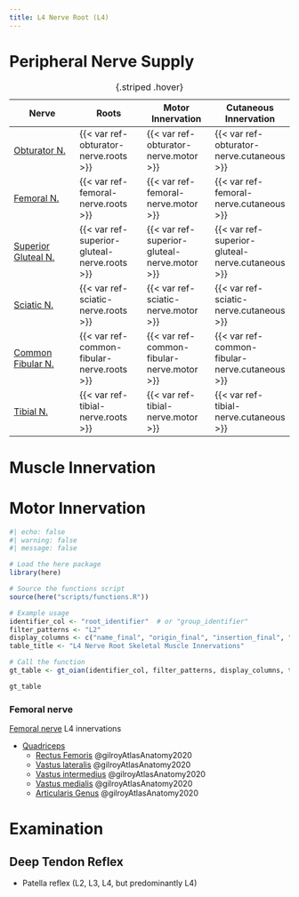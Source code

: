 ```yaml
---
title: L4 Nerve Root (L4)
---
```






# Peripheral Nerve Supply

| Nerve | Roots | Motor Innervation | Cutaneous Innervation |
|-|-|-|-|
| [Obturator N.]({{< var ref-obturator-nerve.path >}}) | {{< var ref-obturator-nerve.roots >}} | {{< var ref-obturator-nerve.motor >}} | {{< var ref-obturator-nerve.cutaneous >}} |
| [Femoral N.]({{< var ref-femoral-nerve.path >}}) | {{< var ref-femoral-nerve.roots >}} | {{< var ref-femoral-nerve.motor >}} | {{< var ref-femoral-nerve.cutaneous >}} |
| [Superior Gluteal N.]({{< var ref-superior-gluteal-nerve.path >}}) | {{< var ref-superior-gluteal-nerve.roots >}} | {{< var ref-superior-gluteal-nerve.motor >}} | {{< var ref-superior-gluteal-nerve.cutaneous >}} |
| [Sciatic N.]({{< var ref-sciatic-nerve.path >}}) | {{< var ref-sciatic-nerve.roots >}} | {{< var ref-sciatic-nerve.motor >}} | {{< var ref-sciatic-nerve.cutaneous >}} |
| [Common Fibular N.]({{< var ref-common-fibular-nerve.path >}}) | {{< var ref-common-fibular-nerve.roots >}} | {{< var ref-common-fibular-nerve.motor >}} | {{< var ref-common-fibular-nerve.cutaneous >}} |
| [Tibial N.]({{< var ref-tibial-nerve.path >}}) | {{< var ref-tibial-nerve.roots >}} | {{< var ref-tibial-nerve.motor >}} | {{< var ref-tibial-nerve.cutaneous >}} |
: {.striped .hover}


# Muscle Innervation

# Motor Innervation

```r
#| echo: false
#| warning: false
#| message: false

# Load the here package
library(here)

# Source the functions script
source(here("scripts/functions.R"))

# Example usage
identifier_col <- "root_identifier"  # or "group_identifier"
filter_patterns <- "L2"
display_columns <- c("name_final", "origin_final", "insertion_final", "innervation_final", "action_final")
table_title <- "L4 Nerve Root Skeletal Muscle Innervations"

# Call the function
gt_table <- gt_oian(identifier_col, filter_patterns, display_columns, table_title)

gt_table
```

<!--
| Muscle  | Origin | Insertion | Nerve | Action |
|------|--------|-------|----------|--------|
| [Gluteus Medius]({{< var ref-gluteus-medius.path >}}) | {{< var ref-gluteus-medius.origin >}} | {{< var ref-gluteus-medius.insertion >}} | {{< var ref-gluteus-medius.nerve >}} | {{< var ref-gluteus-medius.action >}} |
| [Gluteus Minimus]({{< var ref-gluteus-minimus.path >}}) | {{< var ref-gluteus-minimus.origin >}} | {{< var ref-gluteus-minimus.insertion >}} | {{< var ref-gluteus-minimus.nerve >}} | {{< var ref-gluteus-minimus.action >}} |
| [Tensor Fascia Latae]({{< var ref-tensor-fascia-latae.path >}}) | {{< var ref-tensor-fascia-latae.origin >}} | {{< var ref-tensor-fascia-latae.insertion >}} | {{< var ref-tensor-fascia-latae.nerve >}} | {{< var ref-tensor-fascia-latae.action >}} |
| [Adductor Longus]({{< var ref-adductor-longus.path >}}) | {{< var ref-adductor-longus.origin >}} | {{< var ref-adductor-longus.insertion >}} | {{< var ref-adductor-longus.nerve >}} | {{< var ref-adductor-longus.action >}} |
| [Obturator Externus]({{< var ref-obturator-externus.path >}}) | {{< var ref-obturator-externus.origin >}} | {{< var ref-obturator-externus.insertion >}} | {{< var ref-obturator-externus.nerve >}} | {{< var ref-obturator-externus.action >}} |
| [Adductor Magnus]({{< var ref-adductor-magnus.path >}}) | {{< var ref-adductor-magnus.origin >}} | {{< var ref-adductor-magnus.insertion >}} | {{< var ref-adductor-magnus.nerve >}} | {{< var ref-adductor-magnus.action >}} |
| [Rectus Femoris]({{< var ref-rectus-femoris.path >}}) | {{< var ref-rectus-femoris.origin >}} | {{< var ref-rectus-femoris.insertion >}} | {{< var ref-rectus-femoris.nerve >}} | {{< var ref-rectus-femoris.action >}} |
| [Vastus Medialis]({{< var ref-vastus-medialis.path >}}) | {{< var ref-vastus-medialis.origin >}} | {{< var ref-vastus-medialis.insertion >}} | {{< var ref-vastus-medialis.nerve >}} | {{< var ref-vastus-medialis.action >}} |
| [Vastus Lateralis]({{< var ref-vastus-lateralis.path >}}) | {{< var ref-vastus-lateralis.origin >}} | {{< var ref-vastus-lateralis.insertion >}} | {{< var ref-vastus-lateralis.nerve >}} | {{< var ref-vastus-lateralis.action >}} |
| [Vastus Intermedius]({{< var ref-vastus-intermedius.path >}}) | {{< var ref-vastus-intermedius.origin >}} | {{< var ref-vastus-intermedius.insertion >}} | {{< var ref-vastus-intermedius.nerve >}} | {{< var ref-vastus-intermedius.action >}} |
| [Articularis Genus]({{< var ref-articularis-genus.path >}}) | {{< var ref-articularis-genus.origin >}} | {{< var ref-articularis-genus.insertion >}} | {{< var ref-articularis-genus.nerve >}} | {{< var ref-articularis-genus.action >}} |
| [Tibialis Anterior]({{< var ref-tibialis-anterior.path >}}) | {{< var ref-tibialis-anterior.origin >}} | {{< var ref-tibialis-anterior.insertion >}} | {{< var ref-tibialis-anterior.nerve >}} | {{< var ref-tibialis-anterior.action >}} |
| [Extensor Hallucis Longus]({{< var ref-extensor-hallucis-longus.path >}}) | {{< var ref-extensor-hallucis-longus.origin >}} | {{< var ref-extensor-hallucis-longus.insertion >}} | {{< var ref-extensor-hallucis-longus.nerve >}} | {{< var ref-extensor-hallucis-longus.action >}} |
| [Extensor Digitorum Longus]({{< var ref-extensor-digitorum-longus.path >}}) | {{< var ref-extensor-digitorum-longus.origin >}} | {{< var ref-extensor-digitorum-longus.insertion >}} | {{< var ref-extensor-digitorum-longus.nerve >}} | {{< var ref-extensor-digitorum-longus.action >}} |
| [Fibularis Tertius]({{< var ref-fibularis-tertius.path >}}) | {{< var ref-fibularis-tertius.origin >}} | {{< var ref-fibularis-tertius.insertion >}} | {{< var ref-fibularis-tertius.nerve >}} | {{< var ref-fibularis-tertius.action >}} |
| [Tibialis Posterior]({{< var ref-tibialis-posterior.path >}}) | {{< var ref-tibialis-posterior.origin >}} | {{< var ref-tibialis-posterior.insertion >}} | {{< var ref-tibialis-posterior.nerve >}} | {{< var ref-tibialis-posterior.action >}} |
| [Popliteus]({{< var ref-popliteus.path >}}) | {{< var ref-popliteus.origin >}} | {{< var ref-popliteus.insertion >}} | {{< var ref-popliteus.nerve >}} | {{< var ref-popliteus.action >}} |
: {.striped .hover}

-->

:::{layout-ncol="2"}
### Femoral nerve
[Femoral nerve]({{< var ref-femoral-nerve.path >}}) L4 innervations 

- [Quadriceps]({{< var ref-quadriceps-femoris.path >}})
    - [Rectus Femoris]({{< var ref-rectus-femoris.path >}}) @gilroyAtlasAnatomy2020
    - [Vastus lateralis]({{< var ref-vastus-lateralis.path >}}) @gilroyAtlasAnatomy2020
    - [Vastus intermedius]({{< var ref-vastus-intermedius.path >}}) @gilroyAtlasAnatomy2020
    - [Vastus medialis]({{< var ref-vastus-medialis.path >}}) @gilroyAtlasAnatomy2020
    - [Articularis Genus]({{< var ref-articularis-genus.path >}}) @gilroyAtlasAnatomy2020

:::


# Examination
## Deep Tendon Reflex

- Patella reflex (L2, L3, L4, but predominantly L4)